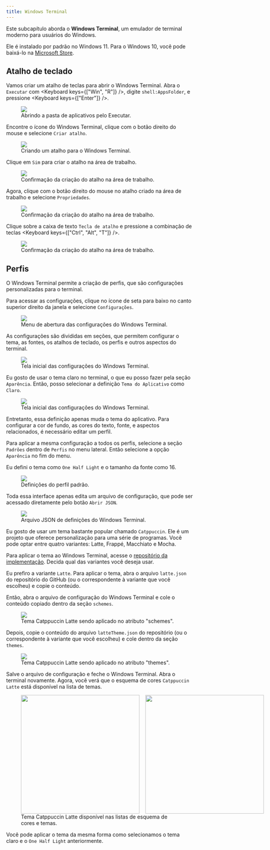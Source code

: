 ```yaml
---
title: Windows Terminal
---
```



Este subcapítulo aborda o **Windows Terminal**, um emulador de terminal moderno para usuários do Windows.

Ele é instalado por padrão no Windows 11.
Para o Windows 10, você pode baixá-lo na [Microsoft Store](https://www.microsoft.com/store/productId/9N0DX20HK701?ocid=pdpshare).

## Atalho de teclado

Vamos criar um atalho de teclas para abrir o Windows Terminal.
Abra o `Executar` com <Keyboard keys={["Win", "R"]} />, digite `shell:AppsFolder`, e pressione <Keyboard keys={["Enter"]} />.

<figure>
  <img src="/book_andesito/src/assets/content/docs/terminal/windows/open_folder.png" />
  <figcaption>Abrindo a pasta de aplicativos pelo Executar.</figcaption>
</figure>

Encontre o ícone do Windows Terminal, clique com o botão direito do mouse e selecione `Criar atalho`.

<figure>
  <img src="/book_andesito/src/assets/content/docs/terminal/windows/select_terminal.png" />
  <figcaption>Criando um atalho para o Windows Terminal.</figcaption>
</figure>

Clique em `Sim` para criar o atalho na área de trabalho.

<figure>
  <img src="/book_andesito/src/assets/content/docs/terminal/windows/confirm.png" />
  <figcaption>Confirmação da criação do atalho na área de trabalho.</figcaption>
</figure>

Agora, clique com o botão direito do mouse no atalho criado na área de trabalho e selecione `Propriedades`.

<figure>
  <img src="/book_andesito/src/assets/content/docs/terminal/windows/edit_shortcut.png" />
  <figcaption>Confirmação da criação do atalho na área de trabalho.</figcaption>
</figure>

Clique sobre a caixa de texto `Tecla de atalho` e pressione a combinação de teclas <Keyboard keys={["Ctrl", "Alt", "T"]} />.

<figure>
  <img src="/book_andesito/src/assets/content/docs/terminal/windows/set_keybinding.png" />
  <figcaption>Confirmação da criação do atalho na área de trabalho.</figcaption>
</figure>

## Perfis

O Windows Terminal permite a criação de perfis, que são configurações personalizadas para o terminal.

Para acessar as configurações, clique no ícone de seta para baixo no canto superior direito da janela e selecione `Configurações`.

<figure>
  <img src="/book_andesito/src/assets/content/docs/terminal/windows/open_configurations.png" />
  <figcaption>
    Menu de abertura das configurações do Windows Terminal.
  </figcaption>
</figure>

As configurações são divididas em seções, que permitem configurar o tema, as fontes, os atalhos de teclado, os perfis e outros aspectos do terminal.

<figure>
  <img src="/book_andesito/src/assets/content/docs/terminal/windows/initial_configs.png" />
  <figcaption>Tela inicial das configurações do Windows Terminal.</figcaption>
</figure>

Eu gosto de usar o tema claro no terminal, o que eu posso fazer pela seção `Aparência`.
Então, posso selecionar a definição `Tema do Aplicativo` como `Claro`.

<figure>
  <img src="/book_andesito/src/assets/content/docs/terminal/windows/light_theme.png" />
  <figcaption>Tela inicial das configurações do Windows Terminal.</figcaption>
</figure>

Entretanto, essa definição apenas muda o tema do aplicativo.
Para configurar a cor de fundo, as cores do texto, fonte, e aspectos relacionados, é necessário editar um perfil.

Para aplicar a mesma configuração a todos os perfis, selecione a seção `Padrões` dentro de `Perfis` no menu lateral.
Então selecione a opção `Aparência` no fim do menu.

Eu defini o tema como `One Half Light` e o tamanho da fonte como 16.

<figure>
  <img src="/book_andesito/src/assets/content/docs/terminal/windows/default_profile.png" />
  <figcaption>Definições do perfil padrão.</figcaption>
</figure>

Toda essa interface apenas edita um arquivo de configuração, que pode ser acessado diretamente pelo botão `Abrir JSON`.

<figure>
  <img src="/book_andesito/src/assets/content/docs/terminal/windows/json_file.png" />
  <figcaption>Arquivo JSON de definições do Windows Terminal.</figcaption>
</figure>

Eu gosto de usar um tema bastante popular chamado `Catppuccin`.
Ele é um projeto que oferece personalização para uma série de programas.
Você pode optar entre quatro variantes: Latte, Frappé, Macchiato e Mocha.

Para aplicar o tema ao Windows Terminal, acesse o [repositório da implementação](https://github.com/catppuccin/windows-terminal).
Decida qual das variantes você deseja usar.

Eu prefiro a variante `Latte`.
Para aplicar o tema, abra o arquivo `latte.json` do repositório do GitHub (ou o correspondente à variante que você escolheu) e copie o conteúdo.

Então, abra o arquivo de configuração do Windows Terminal e cole o conteúdo copiado dentro da seção `schemes`.

<figure>
  <img src="/book_andesito/src/assets/content/docs/terminal/windows/schemes.png" />
  <figcaption>
    Tema Catppuccin Latte sendo aplicado no atributo "schemes".
  </figcaption>
</figure>

Depois, copie o conteúdo do arquivo `latteTheme.json` do repositório (ou o correspondente à variante que você escolheu) e cole dentro da seção `themes`.

<figure>
  <img src="/book_andesito/src/assets/content/docs/terminal/windows/themes.png" />
  <figcaption>
    Tema Catppuccin Latte sendo aplicado no atributo "themes".
  </figcaption>
</figure>

Salve o arquivo de configuração e feche o Windows Terminal.
Abra o terminal novamente.
Agora, você verá que o esquema de cores `Catppuccin Latte` está disponível na lista de temas.

<figure>
  <div style="display:flex;align-items:center;gap:1rem;">
    <img
      src="/book_andesito/src/assets/content/docs/terminal/windows/schemes_list.png"
      style="height:320px;"
    />
    <img
      src="/book_andesito/src/assets/content/docs/terminal/windows/themes_list.png"
      style="height:320px;"
    />
  </div>
  <figcaption>
    Tema Catppuccin Latte disponível nas listas de esquema de cores e temas.
  </figcaption>
</figure>

Você pode aplicar o tema da mesma forma como selecionamos o tema claro e o `One Half Light` anteriormente.
